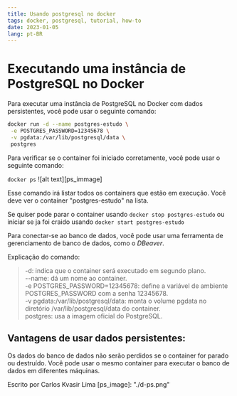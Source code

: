 ```yaml
---
title: Usando postgresql no docker
tags: docker, postgresql, tutorial, how-to
date: 2023-01-05
lang: pt-BR
---
```


# Executando uma instância de PostgreSQL no Docker

Para executar uma instância de PostgreSQL no Docker com dados persistentes, você pode usar o seguinte comando:  

```bash
docker run -d --name postgres-estudo \
 -e POSTGRES_PASSWORD=12345678 \
 -v pgdata:/var/lib/postgresql/data \
 postgres
```

Para verificar se o container foi iniciado corretamente, você pode usar o seguinte comando:

`docker ps`
![alt text][ps_immage]

Esse comando irá listar todos os containers que estão em execução. Você deve ver o container "postgres-estudo" na lista.

Se quiser pode parar o container  usando `docker stop postgres-estudo` ou iniciar se ja foi craido usando `docker start postgres-estudo`

Para conectar-se ao banco de dados, você pode usar uma ferramenta de gerenciamento de banco de dados, como o *DBeaver*.

Explicação do comando:  
> -d: indica que o container será executado em segundo plano.  
> --name: dá um nome ao container.  
> -e POSTGRES_PASSWORD=12345678: define a variável de ambiente POSTGRES_PASSWORD com a senha 12345678.  
> -v pgdata:/var/lib/postgresql/data: monta o volume pgdata no diretório /var/lib/postgresql/data do container.  
> postgres: usa a imagem oficial do PostgreSQL.

## Vantagens de usar dados persistentes:

Os dados do banco de dados não serão perdidos se o container for parado ou destruído.
Você pode usar o mesmo container para executar o banco de dados em diferentes máquinas.

Escrito por Carlos Kvasir Lima
[ps_image]: "./d-ps.png"

